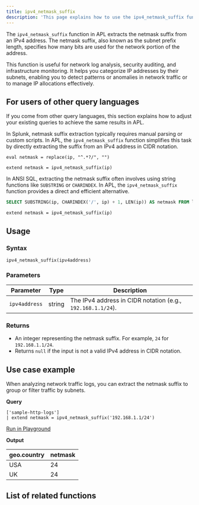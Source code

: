 ```yaml
---
title: ipv4_netmask_suffix
description: 'This page explains how to use the ipv4_netmask_suffix function in APL.'
---
```


The `ipv4_netmask_suffix` function in APL extracts the netmask suffix from an IPv4 address. The netmask suffix, also known as the subnet prefix length, specifies how many bits are used for the network portion of the address.

This function is useful for network log analysis, security auditing, and infrastructure monitoring. It helps you categorize IP addresses by their subnets, enabling you to detect patterns or anomalies in network traffic or to manage IP allocations effectively.

## For users of other query languages

If you come from other query languages, this section explains how to adjust your existing queries to achieve the same results in APL.

<AccordionGroup>
<Accordion title="Splunk SPL users">

In Splunk, netmask suffix extraction typically requires manual parsing or custom scripts. In APL, the `ipv4_netmask_suffix` function simplifies this task by directly extracting the suffix from an IPv4 address in CIDR notation.

<CodeGroup>

```spl Splunk example
eval netmask = replace(ip, "^.*?/", "")
```

```kusto APL equivalent
extend netmask = ipv4_netmask_suffix(ip)
```

</CodeGroup>

</Accordion>
<Accordion title="ANSI SQL users">

In ANSI SQL, extracting the netmask suffix often involves using string functions like `SUBSTRING` or `CHARINDEX`. In APL, the `ipv4_netmask_suffix` function provides a direct and efficient alternative.

<CodeGroup>

```sql SQL example
SELECT SUBSTRING(ip, CHARINDEX('/', ip) + 1, LEN(ip)) AS netmask FROM logs;
```

```kusto APL equivalent
extend netmask = ipv4_netmask_suffix(ip)
```

</CodeGroup>

</Accordion>
</AccordionGroup>

## Usage

### Syntax

```kusto
ipv4_netmask_suffix(ipv4address)
```

### Parameters

| Parameter     | Type   | Description                                          |
|---------------|--------|------------------------------------------------------|
| `ipv4address` | string | The IPv4 address in CIDR notation (e.g., `192.168.1.1/24`). |

### Returns

- An integer representing the netmask suffix. For example, `24` for `192.168.1.1/24`.
- Returns `null` if the input is not a valid IPv4 address in CIDR notation.

## Use case example

When analyzing network traffic logs, you can extract the netmask suffix to group or filter traffic by subnets.

**Query**

```kusto
['sample-http-logs']
| extend netmask = ipv4_netmask_suffix('192.168.1.1/24')
```

[Run in Playground](https://play.axiom.co/axiom-play-qf1k/explorer?initForm=%7B%22apl%22%3A%22%5B'sample-http-logs'%5D%20%7C%20extend%20netmask%20%3D%20ipv4_netmask_suffix('192.168.1.1%2F24')%22%7D)

**Output**

| geo.country | netmask |
|-------------|-------|
| USA         | 24  |
| UK          | 24   |

## List of related functions

